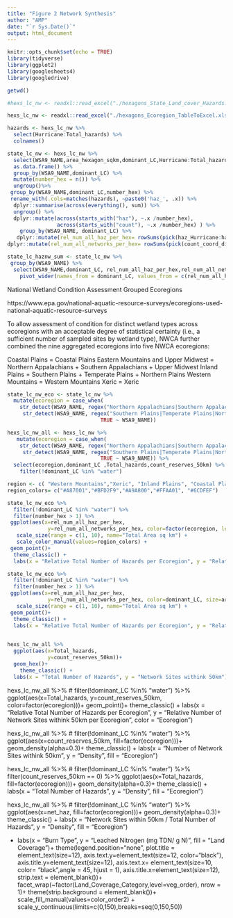 ```yaml
---
title: "Figure 2 Network Synthesis"
author: "AMP"
date: "`r Sys.Date()`"
output: html_document
---
```


```r
knitr::opts_chunk$set(echo = TRUE)
library(tidyverse)
library(ggplot2)
library(googlesheets4)
library(googledrive)

getwd()
```

```r

#hexs_lc_nw <- readxl::read_excel("./hexagons_State_Land_cover_Hazards.xlsx")

hexs_lc_nw <- readxl::read_excel("./hexagons_Ecoregion_TableToExcel.xlsx")
```

```r

hazards <- hexs_lc_nw %>%
  select(Hurricane:Total_hazards) %>%
  colnames() 

state_lc_nw <- hexs_lc_nw %>%
  select(WSA9_NAME,area_hexagon_sqkm,dominant_LC,Hurricane:Total_hazards,count_coord_distrib_exp_obs:count_reserves_50km) %>%
  as.data.frame() %>%
  group_by(WSA9_NAME,dominant_LC) %>%
  mutate(number_hex = n()) %>%
  ungroup()%>%
 group_by(WSA9_NAME,dominant_LC,number_hex) %>%
 rename_with(.cols=matches(hazards), ~paste0('haz_', .x)) %>%
  dplyr::summarise(across(everything(), sum)) %>%
  ungroup() %>%
  dplyr::mutate(across(starts_with("haz"), ~.x /number_hex),
                across(starts_with("count"), ~.x /number_hex) ) %>%
    group_by(WSA9_NAME, dominant_LC) %>%
   dplyr::mutate(rel_num_all_haz_per_hex= rowSums(pick(haz_Hurricane:haz_SLR), na.rm = TRUE)) %>% #this is the total relative proportion of all hazards per hexagon. for example, 100% of Alabama Hexs are vulnerable to hurricanes, while only 40% are vulnerable to flooding so the sum of this number is the rel number of hazards each hex in that state would be exposed to...
dplyr::mutate(rel_num_all_networks_per_hex= rowSums(pick(count_coord_distrib_exp_obs:count_ecolo_obs_netw_NERRpoly), na.rm = TRUE))

state_lc_haznw_sum <- state_lc_nw %>%
 group_by(WSA9_NAME) %>%
  select(WSA9_NAME,dominant_LC, rel_num_all_haz_per_hex,rel_num_all_networks_per_hex)%>%
    pivot_wider(names_from = dominant_LC, values_from = c(rel_num_all_haz_per_hex,rel_num_all_networks_per_hex))
```
National Wetland Condition Assessment Grouped Ecoregions

https://www.epa.gov/national-aquatic-resource-surveys/ecoregions-used-national-aquatic-resource-surveys

To allow assessment of condition for distinct wetland types across ecoregions with an acceptable degree of statistical certainty (i.e., a sufficient number of sampled sites by wetland type), NWCA further combined the nine aggregated ecoregions into five NWCA ecoregions:

Coastal Plains = Coastal Plains
Eastern Mountains and Upper Midwest = Northern Appalachians + Southern Appalachians + Upper Midwest
Inland Plains = Southern Plains + Temperate Plains + Northern Plains 
Western Mountains = Western Mountains
Xeric = Xeric

```r
state_lc_nw_eco <- state_lc_nw %>%
  mutate(ecoregion = case_when(
    str_detect(WSA9_NAME, regex("Northern Appalachians|Southern Appalachians|Upper Midwest", ignore_case=TRUE)) ~ "Eastern Mountains and Upper Midwest",
     str_detect(WSA9_NAME, regex("Southern Plains|Temperate Plains|Northern Plains", ignore_case=TRUE)) ~ "Inland Plains",
                              TRUE ~ WSA9_NAME))
```

```r
hexs_lc_nw_all <- hexs_lc_nw %>%
   mutate(ecoregion = case_when(
    str_detect(WSA9_NAME, regex("Northern Appalachians|Southern Appalachians|Upper Midwest", ignore_case=TRUE)) ~ "Eastern Mountains and Upper Midwest",
     str_detect(WSA9_NAME, regex("Southern Plains|Temperate Plains|Northern Plains", ignore_case=TRUE)) ~ "Inland Plains",
                              TRUE ~ WSA9_NAME)) %>%
  select(ecoregion,dominant_LC ,Total_hazards,count_reserves_50km) %>%
    filter(!dominant_LC %in% "water")
```

```r

region <- c( "Western Mountains","Xeric", "Inland Plains", "Coastal Plains", "Eastern Mountains and Upper Midwest")
region_colors= c("#A87001","#BFD2F9","#A9A800","#FFAA01", "#6CDFEF")

state_lc_nw_eco %>%
  filter(!dominant_LC %in% "water") %>%
  filter(number_hex > 1) %>%
 ggplot(aes(x=rel_num_all_haz_per_hex,
             y=rel_num_all_networks_per_hex, color=factor(ecoregion, levels = region), size=area_hexagon_sqkm))+
   scale_size(range = c(1, 10), name="Total Area sq km") +
   scale_color_manual(values=region_colors) +
 geom_point()+
  theme_classic() +
  labs(x = "Relative Total Number of Hazards per Ecoregion", y = "Relative Number of Network Sites withink 50km per Ecoregion", color = "Ecoregion")

state_lc_nw_eco %>%
  filter(!dominant_LC %in% "water") %>%
  filter(number_hex > 1) %>%
 ggplot(aes(x=rel_num_all_haz_per_hex,
             y=rel_num_all_networks_per_hex, color=dominant_LC, size=area_hexagon_sqkm))+
   scale_size(range = c(1, 10), name="Total Area sq km") +
 geom_point()+
  theme_classic() +
  labs(x = "Relative Total Number of Hazards per Ecoregion", y = "Relative Number of Network Sites withink 50km per Ecoregion", color = "Dominant Land Cover")

 
hexs_lc_nw_all %>%
  ggplot(aes(x=Total_hazards,
             y=count_reserves_50km))+
  geom_hex()+
    theme_classic() +
  labs(x = "Total Number of Hazards", y = "Network Sites withink 50km")

```
hexs_lc_nw_all %>%
#  filter(!dominant_LC %in% "water") %>%
 ggplot(aes(x=Total_hazards,
             y=count_reserves_50km, color=factor(ecoregion)))+
 geom_point()+
  theme_classic() +
  labs(x = "Relative Total Number of Hazards per Ecoregion", y = "Relative Number of Network Sites withink 50km per Ecoregion", color = "Ecoregion")

hexs_lc_nw_all %>%
 # filter(!dominant_LC %in% "water") %>%
 ggplot(aes(x=count_reserves_50km,
 fill=factor(ecoregion)))+
 geom_density(alpha=0.3)+
  theme_classic() +
  labs(x = "Number of Network Sites withink 50km", y = "Density", fill = "Ecoregion")
  
hexs_lc_nw_all %>%
#  filter(!dominant_LC %in% "water") %>%
  filter(count_reserves_50km == 0) %>%
 ggplot(aes(x=Total_hazards,
 fill=factor(ecoregion)))+
 geom_density(alpha=0.3)+
  theme_classic() +
  labs(x = "Total Number of Hazards", y = "Density", fill = "Ecoregion")

hexs_lc_nw_all %>%
#  filter(!dominant_LC %in% "water") %>%
 ggplot(aes(x=net_haz,
 fill=factor(ecoregion)))+
 geom_density(alpha=0.3)+
  theme_classic() +
  labs(x = "Network Sites within 50km / Total Number of Hazards", y = "Density", fill = "Ecoregion")

+
  labs(x = "Burn Type", y = "Leached Nitrogen \n (mg TDN/ g N)", fill = "Land Coverage")+
   theme(legend.position="none", 
        plot.title =  element_text(size=12), axis.text.y=element_text(size=12,
                                                                     color="black"),
        axis.title.y=element_text(size=12),
        axis.text.x= element_text(size=10, color= "black",angle = 45, hjust = 1),
        axis.title.x=element_text(size=12),
        strip.text = element_blank())+
  facet_wrap(~factor(Land_Coverage_Category,level=veg_order), nrow = 1)+
  theme(strip.background = element_blank())+
  scale_fill_manual(values=color_order2)  + 
  scale_y_continuous(limits=c(0,150),breaks=seq(0,150,50))